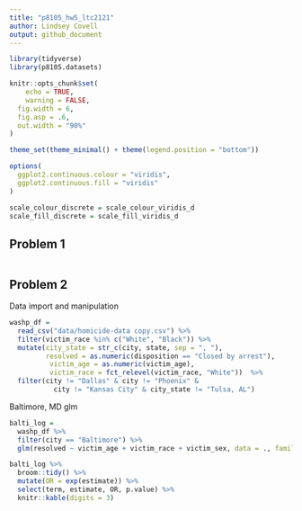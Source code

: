 ```yaml
---
title: "p8105_hw5_ltc2121"
author: Lindsey Covell
output: github_document
---
```


```r
library(tidyverse)
library(p8105.datasets)

knitr::opts_chunk$set(
	echo = TRUE,
	warning = FALSE,
  fig.width = 6,
  fig.asp = .6,
  out.width = "90%"
)

theme_set(theme_minimal() + theme(legend.position = "bottom"))

options(
  ggplot2.continuous.colour = "viridis",
  ggplot2.continuous.fill = "viridis"
)

scale_colour_discrete = scale_colour_viridis_d
scale_fill_discrete = scale_fill_viridis_d
```

## Problem 1

```r

```

## Problem 2 

Data import and manipulation 
```r
washp_df = 
  read_csv("data/homicide-data copy.csv") %>% 
  filter(victim_race %in% c("White", "Black")) %>% 
  mutate(city_state = str_c(city, state, sep = ", "),
         resolved = as.numeric(disposition == "Closed by arrest"),
          victim_age = as.numeric(victim_age),
          victim_race = fct_relevel(victim_race, "White"))  %>% 
  filter(city != "Dallas" & city != "Phoenix" & 
           city != "Kansas City" & city_state != "Tulsa, AL") 
```

Baltimore, MD glm

```r
balti_log = 
  washp_df %>% 
  filter(city == "Baltimore") %>%
  glm(resolved ~ victim_age + victim_race + victim_sex, data = ., family = binomial()) 

balti_log %>% 
  broom::tidy() %>% 
  mutate(OR = exp(estimate)) %>%
  select(term, estimate, OR, p.value) %>% 
  knitr::kable(digits = 3)
```


